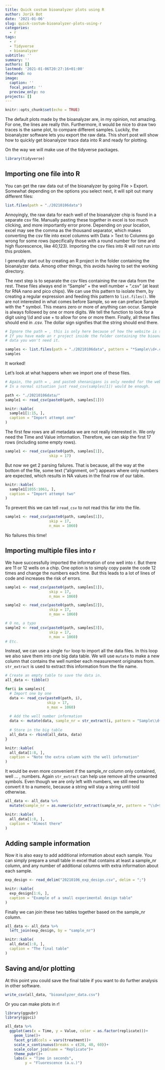 ```yaml
---
title: Quick costum bioanalyzer plots using R
author: Jorik Bot
date: '2021-01-06'
slug: quick-costum-bioanalyzer-plots-using-r
categories:
  - r
tags:
  - r
  - Tidyverse
  - bioanalyzer
subtitle: ''
summary: ''
authors: []
lastmod: '2021-01-06T20:27:16+01:00'
featured: no
image:
  caption: ''
  focal_point: ''
  preview_only: no
projects: []
---
```


```r
knitr::opts_chunk$set(echo = TRUE)
```

The default plots made by the bioanalyzer are, in my opinion, not amazing. For one, the lines are really thin. Furthermore, it would be nice to draw two traces is the same plot, to compare different samples. Luckily, the bioanalyzer software lets you export the raw data. This short post will show how to quickly get bioanalyzer trace data into R and ready for plotting. 

On the way we will make use of the tidyverse packages.

```r
library(tidyverse)
```

## Importing one file into R

You can get the raw data out of the bioanalyzer by going File > Export. Somewhat depending on the options you select next, it will spit out many different files:

```r
list.files(path = "./20210106data")
```

Annoyingly, the raw data for each well of the bioanalyzer chip is found in a separate csv file. Manually pasting these together in excel is too much clicking, and more importantly error prone. Depending on your location, excel may see the comma as the thousand separator, which makes converting the csv file into excel columns with Data > Text to Columns go wrong for some rows (specifically those with a round number for time and high fluorescence, like 40,123). Importing the csv files into R will not run into this problem. 

I generally start out by creating an R project in the folder containing the bioanalyzer data. Among other things, this avoids having to set the working directory. 

The next step is to separate the csv files containing the raw data from the rest. These files always end in "Sample" + the well number + ".csv" (at least for RNA nano and pico chips). We can use this pattern to isolate them, by creating a regular expression and feeding this pattern to `list.files()`. We are not interested in what comes before Sample, so we can preface Sample with the * symbol. This means zero or more of anything can occur. Sample is always followed by one or more digits. We tell the function to look for a digit using \\\\d and use + to allow for one or more them. Finally, all these files should end in .csv. The dollar sign signifies that the string should end there. 

```r
# Ignore the path = , this is only here because of how the website is structured. 
# If you have made an r project inside the folder containing the bioanalyzer 
# data you won't need it. 

samples <- list.files(path = "./20210106data", pattern = "*Sample\\d+.csv$")
samples
```

It worked!

Let's look at what happens when we import one of these files. 

```r
# Again, the path = , and paste0 shenanigans is only needed for the website. 
# In a normal situation just read_csv(samples[1]) would be enough.

path <- "./20210106data/"
sample1 <- read_csv(paste0(path, samples[1]))
```

```r
knitr::kable(
  sample1[1:15, ],
  caption = "Import attempt one"
)
```

The first few rows are all metadata we are not really interested in. We only need the Time and Value information. Therefore, we can skip the first 17 rows (including some empty rows). 

```r
sample1 <- read_csv(paste0(path, samples[1]),
                    skip = 17)
```

But now we get 2 parsing failures. That is because, all the way at the bottom of the file, some text ("alignment, on") appears where only numbers are expected, which results in NA values in the final row of our table. 

```r
knitr::kable(
  sample1[1055:1061, ],
  caption = "Import attempt two"
)
```

To prevent this we can tell `read_csv` to not read this far into the file. 

```r
sample1 <- read_csv(paste0(path, samples[1]),
                    skip = 17,
                    n_max = 1060)
```

No failures this time!

## Importing multiple files into r

We have successfully imported the information of one well into r. But there are 11 or 12 wells on a chip. One option is to simply copy paste the code 12 times and change the numbers each time. But this leads to a lot of lines of code and increases the risk of errors. 

```r
sample1 <- read_csv(paste0(path, samples[1]),
                    skip = 17,
                    n_max = 1060)

sample2 <- read_csv(paste0(path, samples[2]),
                    skip = 17,
                    n_max = 1060)

# O no, a typo
sample2 <- read_csv(paste0(path, samples[3]),
                    skip = 17,
                    n_max = 1060)
# Etc. 
```

Instead, we can use a single `for` loop to import all the data files. In this loop we also save them into one big data table. We will use `mutate` to make a new column that contains the well number each measurement originates from. `str_extract` is used to extract this information from the file name. 

```r
# Create an empty table to save the data in.
all_data <- tibble()

for(i in samples){
  # Import one by one
  data <- read_csv(paste0(path, i), 
                   skip = 17, 
                   n_max = 1060)
  
  # Add the well number information
  data <- mutate(data, sample_nr = str_extract(i, pattern = "Sample\\d+"))
  
  # Store in the big table
  all_data <- rbind(all_data, data)
}
```

```r
knitr::kable(
  all_data[1:8, ],
  caption = "Note the extra column with the well information"
)
```

It would be even more convenient if the sample_nr column only contained, well ... , numbers. 
Again `str_extract` can help use remove all the unwanted symbols. Even though we are only left with numbers, we still need to convert it to a numeric, because a string will stay a string until told otherwise. 

```r
all_data <- all_data %>%
  mutate(sample_nr = as.numeric(str_extract(sample_nr, pattern = "\\d+$")))
```

```r
knitr::kable(
  all_data[1:8, ],
  caption = "Almost there"
)
```

## Adding sample information

Now it is also easy to add additional information about each sample. You can simply prepare a small table in excel that contains at least a sample_nr column, and any number of additional columns with extra information about each sample. 

```r
exp_design <- read_delim("20210106_exp_design.csv", delim = ";")
```

```r
knitr::kable(
  exp_design[1:6, ],
  caption = "Example of a small experimental design table"
)
```

Finally we can join these two tables together based on the sample_nr column. 

```r
all_data <- all_data %>%
  left_join(exp_design, by = "sample_nr")
```

```r
knitr::kable(
  all_data[1:8, ],
  caption = "The final table"
)
```

## Saving and/or plotting

At this point you could save the final table if you want to do further analysis in other software.

```r
write_csv(all_data, "bioanalyzer_data.csv")
```

Or you can make plots in r!

```r
library(ggpubr)
library(ggsci)

all_data %>%
  ggplot(aes(x = Time, y = Value, color = as.factor(replicate)))+
    geom_line()+
    facet_grid(cols = vars(treatment))+
    scale_x_continuous(breaks = c(20, 40, 60))+
    scale_color_jco(name = "Replicate")+
    theme_pubr()+
    labs(x = "Time in seconds",
         y = "Fluorescence (a.u.)")
```

